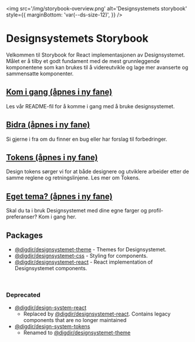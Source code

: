 

<Meta title='Oversikt' />

<img
  src='/img/storybook-overview.png'
  alt='Designsystemets storybook'
  style={{
    marginBottom: 'var(--ds-size-12)',
  }}
/>

# Designsystemets Storybook

Velkommen til Storybook for React implementasjonen av Designsystemet. Målet er å tilby et godt fundament med de mest grunnleggende komponentene
som kan brukes til å videreutvikle og lage mer avanserte og sammensatte komponenter.

<div
  style={{
    display: 'grid',
    gridTemplateColumns: 'repeat(auto-fill, minmax(400px, 1fr))',
    gap: 'var(--ds-size-4)',
    marginBlock: 'var(--ds-size-6) var(--ds-size-12)',
  }}
>
  <Card className='sb-unstyled'>
    <Heading
      level={2}
      data-size='md'
      className='sb-unstyled'
      asChild
    >
      <h2 className='sb-unstyled'>
        <a
          href='https://github.com/digdir/designsystemet/blob/main/README.md'
          target='_blank'
          rel='noreferrer'
          className='sb-unstyled'
        >Kom i gang (åpnes i ny fane)</a>
      </h2>
    </Heading>
    Les vår README-fil for å komme i gang med å bruke designsystemet.
  </Card>
  <Card className='sb-unstyled'>
    <Heading
      level={2}
      data-size='md'
      className='sb-unstyled'
      asChild
    >
      <h2 className='sb-unstyled'>
        <a
          href='https://github.com/digdir/designsystemet/issues/new/choose'
          target='_blank'
          rel='noreferrer'
          className='sb-unstyled'
        >Bidra (åpnes i ny fane)</a>
      </h2>
    </Heading>
    Si gjerne i fra om du finner en bug eller har forslag til forbedringer.
  </Card>
  <Card className='sb-unstyled'>
    <Heading
      level={2}
      data-size='md'
      className='sb-unstyled'
      asChild
    >
      <h2 className='sb-unstyled'>
        <a
          href='https://www.designsystemet.no/grunnleggende/designelementer/design-tokens'
          target='_blank'
          rel='noreferrer'
          className='sb-unstyled'
        >Tokens (åpnes i ny fane)</a>
        </h2>
    </Heading>
    Design tokens sørger vi for at både designere og utviklere arbeider
    etter de samme reglene og retningslinjene. Les mer om Tokens.
  </Card>
  <Card className='sb-unstyled'>
    <Heading
      level={2}
      data-size='md'
      className='sb-unstyled'
      asChild
    >
      <h2 className='sb-unstyled'>
        <a
          href='https://theme.designsystemet.no'
          target='_blank'
          rel='noreferrer'
          className='sb-unstyled'
        >Eget tema? (åpnes i ny fane)</a>
      </h2>
    </Heading>
    Skal du ta i bruk Designsystemet med dine egne farger og
    profil-preferanser? Kom i gang her.
  </Card>
</div>

## Packages

- [@digdir/designsystemet-theme](https://www.npmjs.com/package/@digdir/designsystemet-theme) - Themes for Designsystemet.
- [@digdir/designsystemet-css](https://www.npmjs.com/package/@digdir/designsystemet-css) - Styling for components.
- [@digdir/designsystemet-react](https://www.npmjs.com/package/@digdir/designsystemet-react) - React implementation of Designsystemet components.

<br />

### Deprecated

- [@digdir/design-system-react](https://www.npmjs.com/package/@digdir/design-system-react)
  - Replaced by [@digdir/designsystemet-react](https://www.npmjs.com/package/@digdir/designsystemet-react). Contains legacy components that are no longer maintained
- [@digdir/design-system-tokens](https://www.npmjs.com/package/@digdir/design-system-tokens)
  - Renamed to [@digdir/designsystemet-theme](https://www.npmjs.com/package/@digdir/designsystemet-theme)
